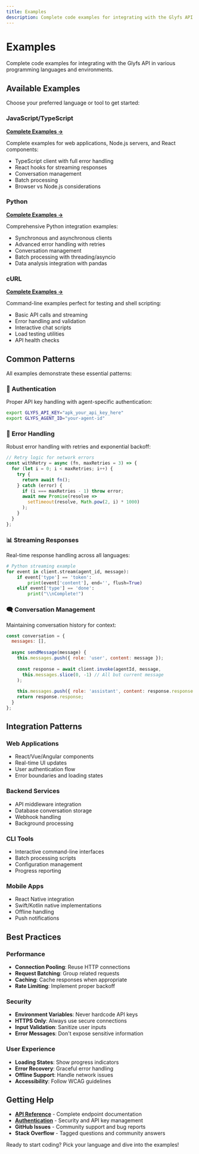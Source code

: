 ```yaml
---
title: Examples
description: Complete code examples for integrating with the Glyfs API in various programming languages
---
```


# Examples

Complete code examples for integrating with the Glyfs API in various programming languages and environments.

## Available Examples

Choose your preferred language or tool to get started:

### JavaScript/TypeScript
**[Complete Examples →](/docs/examples/javascript)**

Complete examples for web applications, Node.js servers, and React components:

- TypeScript client with full error handling
- React hooks for streaming responses
- Conversation management
- Batch processing
- Browser vs Node.js considerations

### Python  
**[Complete Examples →](/docs/examples/python)**

Comprehensive Python integration examples:

- Synchronous and asynchronous clients
- Advanced error handling with retries
- Conversation management
- Batch processing with threading/asyncio
- Data analysis integration with pandas

### cURL
**[Complete Examples →](/docs/examples/curl)**

Command-line examples perfect for testing and shell scripting:

- Basic API calls and streaming
- Error handling and validation
- Interactive chat scripts
- Load testing utilities
- API health checks

## Common Patterns

All examples demonstrate these essential patterns:

### 🔐 Authentication
Proper API key handling with agent-specific authentication:

```bash
export GLYFS_API_KEY="apk_your_api_key_here"
export GLYFS_AGENT_ID="your-agent-id"
```

### 🔄 Error Handling
Robust error handling with retries and exponential backoff:

```typescript
// Retry logic for network errors
const withRetry = async (fn, maxRetries = 3) => {
  for (let i = 0; i < maxRetries; i++) {
    try {
      return await fn();
    } catch (error) {
      if (i === maxRetries - 1) throw error;
      await new Promise(resolve => 
        setTimeout(resolve, Math.pow(2, i) * 1000)
      );
    }
  }
};
```

### 📊 Streaming Responses
Real-time response handling across all languages:

```python
# Python streaming example
for event in client.stream(agent_id, message):
    if event['type'] == 'token':
        print(event['content'], end='', flush=True)
    elif event['type'] == 'done':
        print("\\nComplete!")
```

### 🗨️ Conversation Management
Maintaining conversation history for context:

```javascript
const conversation = {
  messages: [],
  
  async sendMessage(message) {
    this.messages.push({ role: 'user', content: message });
    
    const response = await client.invoke(agentId, message, 
      this.messages.slice(0, -1) // All but current message
    );
    
    this.messages.push({ role: 'assistant', content: response.response });
    return response.response;
  }
};
```

## Integration Patterns

### Web Applications
- React/Vue/Angular components
- Real-time UI updates
- User authentication flow
- Error boundaries and loading states

### Backend Services  
- API middleware integration
- Database conversation storage
- Webhook handling
- Background processing

### CLI Tools
- Interactive command-line interfaces
- Batch processing scripts
- Configuration management
- Progress reporting

### Mobile Apps
- React Native integration
- Swift/Kotlin native implementations
- Offline handling
- Push notifications

## Best Practices

### Performance
- **Connection Pooling**: Reuse HTTP connections
- **Request Batching**: Group related requests  
- **Caching**: Cache responses when appropriate
- **Rate Limiting**: Implement proper backoff

### Security
- **Environment Variables**: Never hardcode API keys
- **HTTPS Only**: Always use secure connections
- **Input Validation**: Sanitize user inputs
- **Error Messages**: Don't expose sensitive information

### User Experience
- **Loading States**: Show progress indicators
- **Error Recovery**: Graceful error handling
- **Offline Support**: Handle network issues
- **Accessibility**: Follow WCAG guidelines

## Getting Help

- **[API Reference](/docs/api/)** - Complete endpoint documentation
- **[Authentication](/docs/authentication)** - Security and API key management
- **GitHub Issues** - Community support and bug reports
- **Stack Overflow** - Tagged questions and community answers

Ready to start coding? Pick your language and dive into the examples!